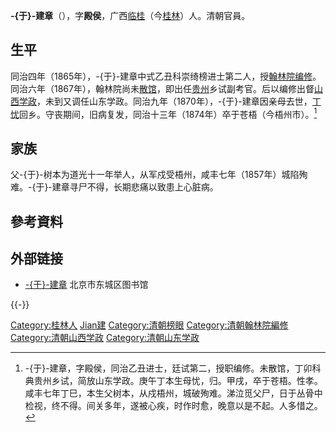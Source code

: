 {{noteta
|T=zh-hans:于建章;zh-hk:于建章;zh-tw:于建章;
}}
'''-{于}-建章'''（{{bd|？||1874年||catIdx=Yang楊}}），字'''殿侯'''，广西[[临桂|临桂]]（今[[桂林|桂林]]）人。清朝官員。

== 生平 ==
同治四年（1865年），-{于}-建章中式乙丑科崇绮榜进士第二人，授[[翰林院|翰林院]][[编修|编修]]。同治六年（1867年），翰林院尚未[[散馆|散馆]]，即出任[[贵州|贵州]]乡试副考官。后以编修出督[[山西|山西]][[学政|学政]]，未到又调任山东学政。同治九年（1870年），-{于}-建章因亲母去世，[[丁忧|丁忧]]回乡。守丧期间，旧病复发，同治十三年（1874年）卒于苍梧（今梧州市）。<ref>-{于}-建章，字殿侯，同治乙丑进士，廷试第二，授职编修。未散馆，丁卯科典贵州乡试，简放山东学政。庚午丁本生母忧，归。甲戌，卒于苍梧。性孝。咸丰七年丁巳，本生父树本，从戍梧州，城破殉难。涕泣觅父尸，日于丛骨中检视，终不得。间关多年，遂被心疾，时作时愈，晚意以是不起。人多惜之。</ref>

== 家族 ==
父-{于}-树本为道光十一年举人，从军戍受梧州，咸丰七年（1857年）城陷殉难。-{于}-建章寻尸不得，长期悲痛以致患上心脏病。

==參考資料==
{{reflist}}

== 外部链接 ==
*[http://www.bjdclib.com/subdb/exam/examperson/200908/t20090826_25851.html -{于}-建章]{{Webarchive|url=https://archive.is/20130425063808/http://www.bjdclib.com/subdb/exam/examperson/200908/t20090826_25851.html |date=2013-04-25 }} 北京市东城区图书馆

{{-}}
{{同治四年乙丑科殿試金榜}}

{{Authority control}}

{{DEFAULTSORT:Yu于}}
[[Category:桂林人|Category:桂林人]]
[[Category:于姓|Jian建]]
[[Category:清朝榜眼|Category:清朝榜眼]]
[[Category:清朝翰林院編修|Category:清朝翰林院編修]]
[[Category:清朝山西学政|Category:清朝山西学政]]
[[Category:清朝山东学政|Category:清朝山东学政]]